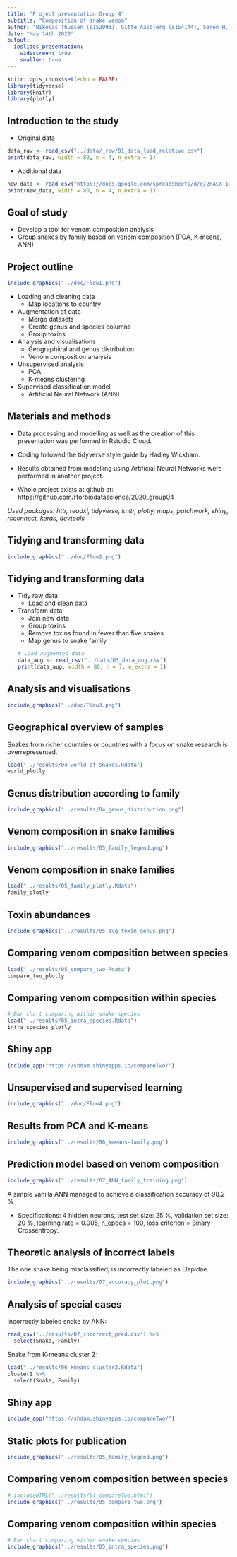 ```yaml
---
title: "Project presentation Group 4"
subtitle: "Composition of snake venom"
author: "Nikolas Thuesen (s152993), Gitte Aasbjerg (s154144), Søren H. Dam (s153398), & Sofie O. Villumsen (s141217)"
date: "May 14th 2020"
output:
  ioslides_presentation:
    widescreen: true
    smaller: true
---
```



```r
knitr::opts_chunk$set(echo = FALSE)
library(tidyverse)
library(knitr)
library(plotly)
```

## Introduction to the study
- Original data
```r
data_raw <- read_csv("../data/_raw/01_data_load_relative.csv")
print(data_raw, width = 80, n = 4, n_extra = 1)
```

- Additional data
```r
new_data <- read_csv("https://docs.google.com/spreadsheets/d/e/2PACX-1vR1J2-JTgyqdK48fycrWrlC5bqWFHxVatiCLhvWuxnxTJYhuKoq-bMpEvxjL57LwePK819TJAHU-tkC/pub?gid=0&single=true&output=csv", col_types = "cnnn")
print(new_data, width = 80, n = 4, n_extra = 1)
```



## Goal of study
- Develop a tool for venom composition analysis
- Group snakes by family based on venom composition (PCA, K-means, ANN)

## Project outline
```r
include_graphics("../doc/Flow1.png")
```

- Loading and cleaning data
  - Map locations to country
- Augmentation of data
  - Merge datasets
  - Create genus and species columns
  - Group toxins
- Analysis and visualisations
  - Geographical and genus distribution
  - Venom composition analysis
- Unsupervised analysis
  - PCA
  - K-means clustering
- Supervised classification model
  - Artificial Neural Network (ANN)




<!-- ## Introduction -->
<!-- - Intro to snake venom -->
<!-- - Data set for the study:  -->
<!--   - Venom compositions from snakes all around the world -->
<!-- - Goal of study: -->
<!--   - Group snakes by genus based on venom composition (PCA, K-means, ANN) -->




## Materials and methods
- Data processing and modelling as well as the creation of this presentation was performed in Rstudio Cloud.

- Coding followed the tidyverse style guide by Hadley Wickham.

- Results obtained from modelling using Artificial Neural Networks were performed in another project.

- Whole project exists at github at: 
https://github.com/rforbiodatascience/2020_group04

*Used packages:*
*httr, readxl, tidyverse, knitr, plotly, maps, patchwork, shiny, rsconnect, keras, devtools*

## Tidying and transforming data 
<p align="center">
```r
include_graphics("../doc/Flow2.png")
```
</p>
    

## Tidying and transforming data
- Tidy raw data
  - Load and clean data
- Transform data
  - Join new data
  - Group toxins
  - Remove toxins found in fewer than five snakes
  - Map genus to snake family
```r
# Load augmented data
data_aug <- read_csv("../data/03_data_aug.csv")
print(data_aug, width = 80, n = 7, n_extra = 1)
```

## Analysis and visualisations
<p align="center">
```r
include_graphics("../doc/Flow3.png")
```
</p>
## Geographical overview of samples

Snakes from richer countries or countries with a focus on snake research is overrepresented.

```r
load("../results/04_world_of_snakes.Rdata")
world_plotly
```


## Genus distribution according to family
```r
include_graphics("../results/04_genus_distribution.png")
```

## Venom composition in snake families
```r
include_graphics("../results/05_family_legend.png")
```


## Venom composition in snake families
```r
load("../results/05_family_plotly.Rdata")
family_plotly
```

## Toxin abundances
```r
include_graphics("../results/05_avg_toxin_genus.png")
```


<!-- ## Discussion -->
<!-- - Discuss results, what can we say about the data based on the study -->

## Comparing venom composition between species
```r
load("../results/05_compare_two.Rdata")
compare_two_plotly
```


## Comparing venom composition within species
```r
# Bar chart comparing within snake species
load("../results/05_intra_species.Rdata")
intra_species_plotly
```



## Shiny app
```r
include_app("https://shdam.shinyapps.io/compareTwo/")
```


## Unsupervised and supervised learning
<p align="center">
```r
include_graphics("../doc/Flow4.png")
```
</p>


## Results from PCA and K-means
```r
include_graphics("../results/06_kmeans-family.png")
```

## Prediction model based on venom composition
```r
include_graphics("../results/07_ANN_family_training.png")
```
A simple vanilla ANN managed to achieve a classification accuracy of 98.2 %

- Specifications: 4 hidden neurons, test set size: 25 %, validation set size: 20 %, learning rate = 0.005, n_epocs = 100, loss criterion = Binary Crossentropy.
<!-- - Prediction of which continent, the snake originated from  -->
<!--   - Attempted a number of architechtures ranging from 1 to 4 hidden layers, with/without dropout and tried optimizing hyperparameters. -->
<!--   - Problems with overfitting - further regularization e.g. early stopping might be a solution -->
<!--   - Question might be ill posed - venom composition predicts snake family and not necessarily location. e.g. snakes from two different families both from the same country have completely different venom compositions. -->

<!-- ## Training of ANN predicting snake family -->



## Theoretic analysis of incorrect labels
The one snake being misclassified, is incorrectly labeled as Elapidae. 

<p align="center">
```r
include_graphics("../results/07_accuracy_plot.png")

```
</p>

## Analysis of special cases

Incorrectly labeled snake by ANN:
```r
read_csv('../results/07_incorrect_pred.csv') %>%
  select(Snake, Family)
```

Snake from K-means cluster 2:
```r
load("../results/06_kmeans_cluster2.Rdata")
cluster2 %>% 
  select(Snake, Family)
```

## Shiny app
```r
include_app("https://shdam.shinyapps.io/compareTwo/")
```

## Static plots for publication

```r
include_graphics("../results/05_family_legend.png")
```


## Comparing venom composition between species
```r
# includeHTML("../results/04_compareTwo.html")
include_graphics("../results/05_compare_two.png")
```

## Comparing venom composition within species
```r
# Bar chart comparing within snake species
include_graphics("../results/05_intra_species.png")
```


